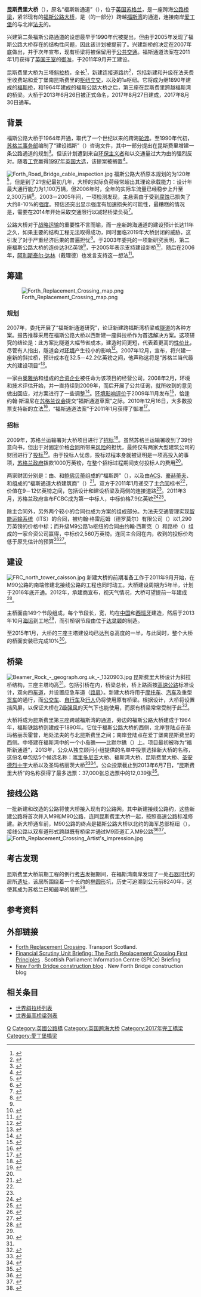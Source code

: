 {{noteTA
|G1=地名
|1=zh-cn:可持续; zh-hk:可持續; zh-tw:永續;
|2=zh-hans:斜拉桥;zh-hk:斜拉橋;zh-tw:斜張橋;}}
{{关于|苏格兰福斯的一座公路桥梁|1964年启用的公路桥梁|福斯公路大桥}}
{{Infobox bridge
|image           = Artists impression of FRC from North Queensferry1cropped.jpg
|image_size    = 270px
|bridge_name     = 昆斯费里大桥
|caption         = 设计效果图
|alt             =
|official_name   = 
|locale          = {{SCO}}[[爱丁堡|爱丁堡]]－[[法夫|法夫]]
|carries         = {{European route E|15}}
|crosses         = [[福斯湾|福斯湾]]
|maint           = 
|design          = [[斜拉桥|斜拉桥]]
|mainspan        = {{convert|650|m|0}}×2
|length          = {{convert|2700|m|0}}
|width           = {{convert|40|m|0}}
|height           = {{convert|207|m|0}}
|below           = 
|coordinates     = {{Coord|56.0046|N|3.4124|W|type:landmark_region:GB|display=inline,title}}
| builder        = 福斯通道大桥建筑商（FCBC）
| fabricator     = 
| begin          = 2011年9月
| complete         = 2017年8月27日
| open            =2017年8月30日 
| cost             = 13.5亿[[英镑|英镑]]
| traffic         = 
| extra          = {{Location map | Scotland Edinburgh | label= | label_size= | alt= | position= | background= | lat=56.0046 | long=-3.4124 | mark=AB-Brücke.svg | marksize=10 | float=center | width=250 | caption=昆斯费里大桥在爱丁堡附近的位置}}
}}
'''昆斯费里大桥'''（{{lang-en|Queensferry Crossing}}），原名“福斯新通道”（{{lang-en|Forth Replacement Crossing}}），位于[[英国|英国]][[苏格兰|苏格兰]]，是一座跨海[[公路|公路]][[桥梁|桥梁]]，紧邻现有的[[福斯公路大桥|福斯公路大桥]]，是{{le|M90公路|M90 motorway}}（{{European route E|15}}的一部分）跨越[[福斯湾|福斯湾]]的通道，连接南岸[[爱丁堡|爱丁堡]]的{{le|南昆斯费里|South Queensferry}}与北岸[[法夫|法夫]]的{{le|北昆斯费里|North Queensferry}}。

兴建第二条福斯公路通道的设想最早于1990年代被提出，但由于2005年发现了福斯公路大桥存在的结构性问题，因此该计划被提前了。兴建新桥的决定在2007年底做出，并于次年宣布，现有桥梁将被保留用于[[公共交通|公共交通]]。福斯通道法案在2011年1月获得了[[英国王室|英国王室]]的[[御准|御准]]，于2011年9月开工建设。

昆斯费里大桥为三塔[[斜拉桥|斜拉桥]]，全长{{convert|2.7|km|mi}}<ref>{{cite web |url=http://www.transportscotland.gov.uk/strategy/forth-bridges/forth-replacement-crossing |title=Transport Scotland The Queensferry Crossing |author=<!--Staff writer(s); no by-line.--> |year=2014 |publisher=Transport Scotland |accessdate= |language=en |deadurl=yes |archiveurl=https://web.archive.org/web/20140416032653/http://www.transportscotland.gov.uk/strategy/forth-bridges/forth-replacement-crossing |archivedate=2014-04-16 }}</ref>，新建连接道路约{{convert|4|km|mi}}<ref>{{cite web |url=http://www.transportscotland.gov.uk/road/projects/forth-replacement-crossing/about-the-scheme/connecting-road-network |title=Transport Scotland The Queensferry Crossing |author=<!--Staff writer(s); no by-line.--> |year=2014 |publisher=Transport Scotland |accessdate= |language=en |deadurl=yes |archiveurl=https://web.archive.org/web/20140118215339/http://www.transportscotland.gov.uk/road/projects/forth-replacement-crossing/about-the-scheme/connecting-road-network |archivedate=2014-01-18 }}</ref>，包括新建和升级在法夫费里收费站和爱丁堡南昆斯费里的[[交流道|枢纽立交]]，以及{{le|M9公路 (苏格兰)|M9 motorway (Scotland)|M9公路}}的1a枢纽。它将成为继1890年建成的[[福斯桥|福斯桥]]，和1964年建成的福斯公路大桥之后，第三座在昆斯费里跨越福斯湾的桥梁。大桥于2013年6月26日被正式命名，2017年8月27日建成，2017年8月30日通车。

==背景==
福斯公路大桥于1964年开通，取代了一个世纪以来的跨海[[轮渡|轮渡]]。至1990年代初，[[苏格兰事务部|苏格兰事务部]]编制了“建设福斯”（{{lang|en|Setting Forth}}）咨询文件，其中一部分提出在昆斯费里增建一条公路通道的规划<ref>{{cite web |url=http://trid.trb.org/view.aspx?id=381862 |title=Setting Forth: a consultation document on the Firth of Forths transport links |publisher=Transportation Research Board |work=TRID |accessdate= |language=en |archive-date=2015-09-01 |archive-url=https://web.archive.org/web/20150901083511/http://trid.trb.org/view.aspx?id=381862 |dead-url=no }}</ref>。但该计划遭到来自[[环保主义者|环保主义者]]和{{le|爱丁堡市议会|The City of Edinburgh Council}}以交通量过大为由的强烈反对。随着[[工党_(英国)|工党]]赢得[[1997年英国大选|1997年英国大选]]，该提案被搁置<ref name=scotsman2004>{{cite web |url=http://www.scotsman.com/news/163-300m-price-tag-put-on-bridge-to-beat-gridlock-1-1394832 |title=£300m price tag put on bridge to beat gridlock |publisher=scotsman.com |date=2004-06-06 |language=en |accessdate=2015-05-23 |archive-date=2015-04-02 |archive-url=https://web.archive.org/web/20150402135515/http://www.scotsman.com/news/163-300m-price-tag-put-on-bridge-to-beat-gridlock-1-1394832 |dead-url=no }}</ref>。

[[Image:Forth_Road_Bridge_cable_inspection.jpg|thumb]]
福斯公路大桥原本规划的{{le|设计寿命|Design life}}为120年<ref>{{cite web |url=http://www.forthroadbridge.org/about-us/about-us-faqs |title=FAQs |publisher=Forth Estuary Transport Authority |language=en |deadurl=yes |archiveurl=https://web.archive.org/web/20120616112553/http://www.forthroadbridge.org/about-us/about-us-faqs |archivedate=2012-06-16 }}</ref>，但是到了21世纪最初几年，大桥的实际负荷经常超出其理论承载能力：设计年最大通行能力为1,100万辆，但2006年时，全年的实际车流量已经稳步上升至2,300万辆<ref>{{cite web |url=http://www.scotsman.com/business/transport/firms-told-time-running-out-on-forth-road-bridge-1-1143506 |title=Firms told time running out on Forth Road Bridge |date=2006-10-07 |work=The Scotsman|language=en}}</ref>。2003－2005年间，一项检测发现，主悬索由于受到[[腐蚀|腐蚀]]已损失了大约8-10%的[[强度|强度]]。预估还突出显示强度有加速损失的可能性，最糟糕的情况是，需要在2014年开始采取交通限行以减轻桥梁负荷<ref>{{cite web |url=http://www.forthroadbridge.org/sites/default/files/documents/firstinsp.pdf |title=Forth Road Bridge – First internal inspection, strength evaluation, acoustic monitoring and dehumidification of the main cables |author=Barry R Colford & Charles P E Cocksedge |year=2006 |language=en }}{{dead link|date=2018年1月 |bot=InternetArchiveBot |fix-attempted=yes }}</ref>。

公路大桥对于[[战略|战略]][[运输|运输]]的重要性不言而喻，而一座新跨海通道的建设预计长达11年之久，如果主要的结构工程无法取得成功，同时面临2019年大桥封闭的威胁，这引发了对于严重经济后果的普遍担忧<ref>{{cite web |author= |url=http://www.scotsman.com/news/time_running_out_for_new_bridge_1_689752 |title=Time running out for new bridge – News |publisher=scotsman.com |date=2006-01-26 |language=en |accessdate=2015-05-23 |archive-date=2015-09-01 |archive-url=https://web.archive.org/web/20150901121057/http://www.scotsman.com/news/time_running_out_for_new_bridge_1_689752 |dead-url=no }}</ref>。{{le|苏格兰交通与电信大臣|Minister for Transport and Telecommunications}}{{le|尼科尔·斯蒂芬|Nicol Stephen}}于2003年委托的一项新研究表明，第二座福斯公路大桥的造价达3亿英镑<ref name=scotsman2004/>，{{le|福斯河口交通管理局|Forth Estuary Transport Authority}}于2005年表示支持建设新桥<ref>{{cite web |url=http://news.bbc.co.uk/1/hi/scotland/4498527.stm |publisher=BBC News |title=Vote favours 'new Forth Bridge' |date=2005-04-29|language=en}}</ref>，随后在2006年，{{le|英国交通大臣|Secretary of State for Transport}}[[阿利斯泰尔·达林|阿利斯泰尔·达林]]（戴理德）也发言支持这一想法<ref>{{cite web |url=http://news.bbc.co.uk/1/hi/scotland/4650128.stm |title=Minister defiant on bridge issues |date=2006-01-26 |publisher=BBC News |language=en |accessdate=2015-05-23 |archive-date=2017-08-31 |archive-url=https://web.archive.org/web/20170831121429/http://news.bbc.co.uk/1/hi/scotland/4650128.stm |dead-url=no }}</ref>。

==筹建==
[[File:Forth_Replacement_Crossing_map.png|thumb]]
===规划===
2007年，{{le|苏格兰运输署|Transport Scotland}}委托开展了“福斯新通道研究”，论证新建跨福斯湾桥梁或[[隧道|隧道]]的各种方案。报告推荐采用在福斯公路大桥以西新建一座斜拉桥作为首选解决方案。这项研究的结论是：此方案比隧道大幅节省成本，建造时间更短，代表着更高的[[性价比|性价比]]，尽管有人指出，隧道会对[[环境|环境]]产生较小的影响<ref>{{cite web |url=http://www.transportscotland.gov.uk/files/documents/reports/FRCS-Report5-Non-Technical-Summary26-06-07.pdf |title=Forth Replacement Crossing Study Report 5 : Final Report Non Technical Summary |author=Jacobs |publisher=Transport Scotland |date=2007-06 |pages=16-17 |language=en |deadurl=yes |archiveurl=https://web.archive.org/web/20111116004207/http://transportscotland.gov.uk/files/documents/reports/FRCS-Report5-Non-Technical-Summary26-06-07.pdf |archivedate=2011-11-16 }}</ref>。2007年12月，{{le|苏格兰财政和可持续增长内阁大臣|Cabinet Secretary for Finance and Sustainable Growth}}{{le|约翰·斯温尼|John Swinney}}宣布，将兴建一座新的斜拉桥，预计成本在32.5－42.2亿英镑之间，他声称这将是“苏格兰当代最大的建设项目”<ref>{{cite web |author= |url=http://www.scotsman.com/news/forth_to_get_new_iconic_bridge_1_704543 |title=Forth to get new iconic bridge – News |publisher=scotsman.com |date=2007-12-19 |language=en |accessdate=2015-05-23 |archive-date=2015-09-01 |archive-url=https://web.archive.org/web/20150901121103/http://www.scotsman.com/news/forth_to_get_new_iconic_bridge_1_704543 |dead-url=no }}</ref>。

一家由[[奥雅纳|奥雅纳]]和{{le|嘉科|Jacobs Engineering Group}}组成的[[合资企业|合资企业]]被任命为该项目的经营公司，2008年2月，环境和技术评估开始，并一直持续到2009年，而后开展了公共征询，就所收到的意见做出回应，对方案进行了一些调整<ref>{{cite web |url=http://www.transportscotland.gov.uk/news/Public-Forth-Replacement-Bridge-Project |title=Public helps shape Forth Replacement Bridge Project |date=2009-06-23 |publisher=Transport Scotland |language=en |deadurl=yes |archiveurl=https://web.archive.org/web/20131203014940/http://www.transportscotland.gov.uk/news/Public-Forth-Replacement-Bridge-Project |archivedate=2013-12-03 }}</ref>。[[环境影响评价|环境影响评价]]于2009年11月发布<ref>{{cite web |url=http://www.transportscotland.gov.uk/strategy-and-research/publications-and-consultations/j11223-000.htm |title=Forth Replacement Crossing: Environmental Statement |date=2009-11-17 |publisher=Transport Scotland |language=en |deadurl=yes |archiveurl=https://web.archive.org/web/20130321004937/http://www.transportscotland.gov.uk/strategy-and-research/publications-and-consultations/j11223-000.htm |archivedate=2013-03-21 }}</ref>，恰逢约翰·斯温尼在[[苏格兰议会|苏格兰议会]]提交“福斯通道草案”之际。2010年12月16日，大多数{{le|苏格兰议会成员|Member of the Scottish Parliament}}投票支持新的立法<ref name="bbc_approved">{{cite web |url=http://www.bbc.co.uk/news/uk-scotland-edinburgh-east-fife-11994671 |title=BBC News – New Forth bridge plans approved by MSPs |publisher=bbc.co.uk |date=2010-12-15 |language=en |accessdate=2015-05-23 |archive-date=2015-11-13 |archive-url=https://web.archive.org/web/20151113185037/http://www.bbc.co.uk/news/uk-scotland-edinburgh-east-fife-11994671 |dead-url=no }}</ref>，“福斯通道法案”于2011年1月获得了御准<ref>{{cite web |url=http://www.transportscotland.gov.uk/news/Forth-Replacement-Crossing-granted-Royal-Assent |title=Royal Assent granted for Forth Replacement Crossing |publisher=Transport Scotland |date=2011-01-21 |language=en |deadurl=yes |archiveurl=https://web.archive.org/web/20131202232149/http://www.transportscotland.gov.uk/news/Forth-Replacement-Crossing-granted-Royal-Assent |archivedate=2013-12-02 }}</ref>。

===招标===
2009年，苏格兰运输署对大桥项目进行了[[招标|招标]]<ref name="ts_contract_bidding">{{cite web |url=http://www.transportscotland.gov.uk/road/projects/forth-replacement-crossing/procurement/principal-contract |title=Principal contract |publisher=Transport Scotland |date= |language=en |deadurl=yes |archiveurl=https://web.archive.org/web/20120316191802/http://www.transportscotland.gov.uk/road/projects/forth-replacement-crossing/procurement/principal-contract |archivedate=2012-03-16 }}</ref>。虽然苏格兰运输署收到了39份意向书，但出于对固定价格[[合同|合同]]所带来[[风险|风险]]的担忧，最终仅有两家大型建筑公司的财团进行了[[投标|投标]]<ref name="scotsman_two_bidders">{{cite web|author= |url=http://www.scotsman.com/news/scottish-news/edinburgh-east-fife/just_two_bidders_to_build_new_forth_bridge_1_776928 |title=Just two bidders to build new Forth bridge |work=Scotsman.com |date=2009-09-29 |language=en}}</ref>。由于投标人忧虑，投标过程本身就被证明是一项高投入的事项，[[苏格兰政府|苏格兰政府]]拨款1000万英镑，在整个招标过程期间支付投标人的费用<ref name="scotsman_two_bidders"/>。

两家财团分别是：由{{le|摩根·辛达尔|Morgan Sindall Group}}、{{le|巴姆·纳托尔|BAM Nuttall}}和[[鮑佛貝蒂公司|鲍佛贝蒂]]组成的“福斯跨”（{{lang|en|Forthspan}}），以及由[[ACS集团|ACS]]、[[豪赫蒂夫|豪赫蒂夫]]、{{le|美国桥梁公司|American Bridge Company|美国桥梁}}和{{le|加利福德|Galliford Try|莫里森建筑}}组成的“福斯通道大桥建筑商”（{{lang|en|FCBC}}）<ref name=invited>{{cite web |url=http://www.transportscotland.gov.uk/news/construction-industry-invited-FRC |title=Construction industry invited to bid for Forth Replacement Crossing contract |publisher=Transport Scotland |date=2009-11-30 |language=en |deadurl=yes |archiveurl=https://web.archive.org/web/20150901121244/http://www.transportscotland.gov.uk/news/construction-industry-invited-FRC |archivedate=2015-09-01 }}</ref>。双方于2011年1月递交了主[[合同|合同]]标书<ref name="ts_contract_bidding"/>，价值在9－12亿英镑之间，包括设计和建设桥梁及两侧的连接道路<ref name=invited/>。2011年3月，苏格兰政府宣布FCBC成为第一中标人，中标价格7.9亿英镑<ref name="bbc_contract_awarded">{{cite web |url=http://www.bbc.co.uk/news/uk-scotland-edinburgh-east-fife-12806415 |title=Consortium to build new Forth bridge |publisher=BBC News |date=2011-03-21 |language=en |accessdate=2015-05-23 |archive-date=2015-11-21 |archive-url=https://web.archive.org/web/20151121061749/http://www.bbc.co.uk/news/uk-scotland-edinburgh-east-fife-12806415 |dead-url=no }}</ref><ref>{{cite web |url=http://www.forthroadbridge.org/news/preferred-bidder-announced-forth-replacement-crossing |title=Preferred bidder announced for Forth Replacement Crossing |publisher=Forth Estuary Transport Authority |date=2011-03-21 |language=en |deadurl=yes |archiveurl=https://web.archive.org/web/20120314052417/http://www.forthroadbridge.org/news/preferred-bidder-announced-forth-replacement-crossing |archivedate=2012-03-14 }}</ref>。

除主合同外，另外两个较小的合同也成为方案的组成部分。为法夫交通管理实现[[智能运输系统|智能运输系统]]（ITS）的合同，被约翰·格雷厄姆（德罗莫尔）有限公司（{{lang|en|John Graham (Dromore) Ltd.}}）以1,290万英镑的价格中标；而升级M9公路1a枢纽的合同由约翰·西斯克（{{lang|en|John Sisk}}）和路桥（{{lang|en|Roadbridge}}）组成的一家合资公司赢得，中标价2,560万英镑。连同主合同在内，收到的投标价均低于原先估计的预算<ref>{{cite web |url=http://www.transportscotland.gov.uk/news/Another-major-contract-award-for-Forth-Replacement-Crossing-scheme |title=Another major contract award for Forth Replacement Crossing scheme |date=2011-06-10 |publisher=Transport Scotland |language=en |deadurl=yes |archiveurl=https://web.archive.org/web/20150901121232/http://www.transportscotland.gov.uk/news/Another-major-contract-award-for-Forth-Replacement-Crossing-scheme |archivedate=2015-09-01 }}</ref><ref>{{cite web |url=http://www.transportscotland.gov.uk/news/More-savings-more-jobs-announced-on-Forth-Replacement-Crossing |title=More savings, more jobs announced on Forth Replacement Crossing |date=2011-06-30 |publisher=Transport Scotland |language=en |deadurl=yes |archiveurl=https://web.archive.org/web/20150901121027/http://www.transportscotland.gov.uk/news/More-savings-more-jobs-announced-on-Forth-Replacement-Crossing |archivedate=2015-09-01 }}</ref>。

==建设==
[[File:FRC_north_tower_caisson.jpg|thumb]]
新建大桥的前期准备工作于2011年9月开始，在M90公路的南端修建北接线公路的工程也同时动工。大桥建设周期为5年半，计划于2016年底开通。2012年，承建商宣布，视天气情况，大桥可望提前一年建成<ref name=early>{{cite web |url=http://www.scotsman.com/the-scotsman/transport/forth-bridge-may-be-finished-a-year-early-if-scottish-weather-allows-1-2179430 |title=Forth Bridge may be finished a year early (if Scottish weather allows) |work=The Scotsman |date=2012-03-17 |language=en |accessdate=2015-05-23 |archive-date=2012-04-24 |archive-url=https://web.archive.org/web/20120424202649/http://www.scotsman.com/the-scotsman/transport/forth-bridge-may-be-finished-a-year-early-if-scottish-weather-allows-1-2179430 |dead-url=no }}</ref>。

主桥面由149个节段组成，每个节段长{{convert|12|m}}，宽{{convert|40|m}}，均在[[中国|中国]]和[[西班牙|西班牙]]建造，然后于2013年10月[[海运|海运]]到工地<ref name=early/>，而引桥钢节段由位于[[达灵顿|达灵顿]]的{{le|克利夫兰桥梁英国有限公司|Cleveland Bridge & Engineering Company}}制造。

至2015年1月，大桥的三座主塔建设均已达到总高度的一半，与此同时，整个大桥的桥面安装已完成10%<ref>{{cite web|url=http://www.bridgeweb.com/MemberPages/article.aspx?&id=3534&typeid=1|title=Queensferry Crossing towers reach half way|date=2015-01-27|publisher=Bridge Design & Engineering|language=en}}{{Dead link|date=2019年6月 |bot=InternetArchiveBot |fix-attempted=yes }}</ref>。

==桥梁==
[[File:Beamer_Rock_-_geograph.org.uk_-_1320903.jpg|thumb]]
昆斯费里大桥设计为斜拉桥结构，三座主塔均高{{convert|207|m}}<ref name=early/>。包括引桥在内，桥梁总长{{convert|2.7|km}}，桥上路面按[[高速公路|高速公路]]标准设计，双向四[[车道|车道]]，并设置应急车道（[[路肩|路肩]]）。新建大桥将用于[[摩托车|摩托车]]、[[汽车|汽车]]及重型[[货车|货车]]的通行，而[[公交车|公交车]]、[[自行车|自行车]]及[[行人|行人]]仍将使用原有桥梁。根据设计，大桥将设置挡风屏，以保证大桥在[[蒲福风级|7级强风]]的天气下也能使用，而原有桥梁常常受制于此<ref>{{cite web |url=http://www.transportscotland.gov.uk/road/projects/forth-replacement-crossing/about-the-scheme/bridge |title=The new bridge |publisher=Transport Scotland |language=en |deadurl=yes |archiveurl=https://web.archive.org/web/20130216053557/http://www.transportscotland.gov.uk/road/projects/forth-replacement-crossing/about-the-scheme/bridge |archivedate=2013-02-16 }}</ref>。

大桥将成为昆斯费里第三座跨越福斯湾的通道，旁边的福斯公路大桥建成于1964年，福斯铁路桥则建成于1890年。它位于福斯公路大桥的西侧，北岸登陆点在圣玛格丽茨霍普，地处法夫的{{le|罗塞斯船厂|Rosyth Dockyard}}与北昆斯费里之间；南岸登陆点在爱丁堡南昆斯费里的{{le|埃德加港|Port Edgar}}西侧。中塔建在福斯湾中的一个小岛礁——比默尔礁（{{lang|en|Beamer Rock}}）上。项目最初被称为“福斯新通道”，2013年，公众从独立顾问小组提供的名单中投票选择新大桥的名称，这份名单包括5个候选名称：[[喀里多尼亚|喀里多尼亚]]大桥、福斯湾大桥、昆斯费里大桥、[[圣安德烈十字|圣安德烈十字]]大桥以及圣玛格丽茨大桥<ref>{{cite web |url=http://www.transportscotland.gov.uk/news/it%E2%80%99s-queensferry-crossing |title=It's the Queensferry Crossing |publisher=Transport Scotland |date=2013-06-27 |deadurl=yes |archiveurl=https://web.archive.org/web/20150509103240/http://www.transportscotland.gov.uk/news/it%E2%80%99s-queensferry-crossing |archivedate=2015-05-09 }}</ref><ref>{{cite web|url=http://www.transportscotland.gov.uk/news/public-vote-launched-new-forth-bridge |title=Public vote launched for new Forth bridge |publisher=Transport Scotland |date=2013-04-29}}</ref>。公众投票截止到2013年6月7日，“昆斯费里大桥”的名称获得了最多选票：37,000张总选票中的12,039张<ref>{{cite news|title=New Forth bridge: Queensferry Crossing wins naming contest|url=http://www.bbc.co.uk/news/uk-scotland-edinburgh-east-fife-23047293|newspaper=BBC News|date=2013-06-26|accessdate=2015-05-23|archive-date=2015-12-04|archive-url=https://web.archive.org/web/20151204051725/http://www.bbc.co.uk/news/uk-scotland-edinburgh-east-fife-23047293|dead-url=no}}</ref>。

==接线公路==
一批新建和改造的公路将使大桥接入现有的公路网，其中新建接线公路约{{convert|4|km}}，这些新建公路将首次并入M9和M90公路，连同昆斯费里大桥一起，按照高速公路标准修建。新大桥通车前，M90公路的终点是福斯公路大桥以北约{{convert|3|km}}的海军总部枢纽（{{lang|en|Admiralty Junction}}），接线公路以双车道形式跨越既有桥梁并通过M9匝道汇入M9公路<ref>{{cite web |url=http://www.transportscotland.gov.uk/road/projects/forth-replacement-crossing/about-the-scheme/connecting-road-network |title=Connecting road network |publisher=Transport Scotland |deadurl=yes |archiveurl=https://web.archive.org/web/20140118215339/http://www.transportscotland.gov.uk/road/projects/forth-replacement-crossing/about-the-scheme/connecting-road-network |archivedate=2014-01-18 }}</ref><ref name='TranScot1'>{{cite web | url = http://www.transportscotland.gov.uk/road/projects/forth-replacement-crossing/about-the-scheme/its | title = Intelligent Transport Systems - Transport Scotland | author = Transport Scotland | publisher = Scottish Government | deadurl = yes | archiveurl = https://web.archive.org/web/20130508203858/http://www.transportscotland.gov.uk/road/projects/forth-replacement-crossing/about-the-scheme/its | archivedate = 2013-05-08 }}</ref>。
[[File:Forth_Replacement_Crossing_Artist's_impression.jpg|thumb]]

==考古发现==
昆斯费里大桥前期工程的例行[[考古|考古]]发掘期间，在福斯湾南岸发现了一处[[石器时代|石器时代]]的居所[[遗址|遗址]]，该居所围绕着一个长约{{convert|7|m}}的[[椭圆形|椭圆形]]坑，历史可追溯到公元前8240年，这使其成为苏格兰已知最早的居所<ref>{{cite news |newspaper = The Scotsman |date = 2012-11-18 |url = http://www.scotsman.com/news/environment/archaeologists-unearth-stone-age-dwelling-on-the-banks-the-of-new-forth-crossing-1-2643154 |title = Archaeologists unearth Stone Age dwelling on the banks the of new Forth crossing |first1 = Emma |last1 = Cowing |accessdate = 2015-05-23 |archive-date = 2015-09-01 |archive-url = https://web.archive.org/web/20150901121105/http://www.scotsman.com/news/environment/archaeologists-unearth-stone-age-dwelling-on-the-banks-the-of-new-forth-crossing-1-2643154 |dead-url = no }}</ref>。

==参考资料==
{{reflist|2}}

==外部链接==
*[https://web.archive.org/web/20120314150800/http://www.transportscotland.gov.uk/road/projects/forth-replacement-crossing Forth Replacement Crossing]. Transport Scotland.
*[http://www.scottish.parliament.uk/SPICeResources/Research%20briefings%20and%20fact%20sheets/SB_10-17.pdf Financial Scrutiny Unit Briefing: The Forth Replacement Crossing First Principles] {{Wayback|url=http://www.scottish.parliament.uk/SPICeResources/Research%20briefings%20and%20fact%20sheets/SB_10-17.pdf |date=20150831232210 }}. Scottish Parliament Information Centre (SPICe) Briefing
*[http://www.twitter.com/newforthbridge New Forth Bridge construction blog] {{Wayback|url=http://www.twitter.com/newforthbridge |date=20151229132347 }}. New Forth Bridge construction blog

==相关条目==
*[[世界斜拉桥列表|世界斜拉桥列表]]
*[[世界最高桥梁列表|世界最高桥梁列表]]

[[Category:英国斜拉桥|Q]]
[[Category:英國公路橋|Category:英國公路橋]]
[[Category:英国跨海大桥|Category:英国跨海大桥]]
[[Category:2017年完工橋梁|Category:2017年完工橋梁]]
[[Category:愛丁堡橋梁|Category:愛丁堡橋梁]]